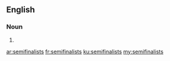 ==English==

===Noun===
{{head|en|plural}}

# {{plural of|semifinalist|lang=en|nocat=1}}

[[ar:semifinalists]]
[[fr:semifinalists]]
[[ku:semifinalists]]
[[my:semifinalists]]